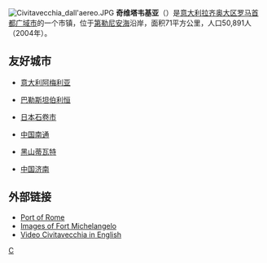 [[File:Civitavecchia_dall'aereo.JPG|thumb]]
'''奇维塔韦基亚'''（{{lang-it|Civitavecchia}}）是[[意大利|意大利]][[拉齐奥大区|拉齐奥大区]][[罗马首都广域市|罗马首都广域市]]的一个市镇，位于[[第勒尼安海|第勒尼安海]]沿岸，面积71平方公里，人口50,891人（2004年）。

== 友好城市 ==
*{{flagicon|Italy}}[[意大利|意大利]][[阿梅利亚|阿梅利亚]]
*{{flagicon|Palestine}}[[巴勒斯坦|巴勒斯坦]][[伯利恒|伯利恒]]
*{{flagicon|Japan}}[[日本|日本]][[石卷市|石卷市]]
*{{flagicon|PRC}}[[中国|中国]][[南通|南通]]
*{{flagicon|Montenegro}}[[黑山|黑山]][[蒂瓦特|蒂瓦特]]
*{{flagicon|PRC}}[[中国|中国]][[济南|济南]]

== 外部链接 ==
*[http://www.portofrome.it/  Port of Rome]{{Wayback|url=http://www.portofrome.it/ |date=20080915021113 }}
*[https://web.archive.org/web/20080123120000/http://www.civitavecchia.it/a-spasso/Il%2BForte%2BMichelangelo.asp Images of Fort Michelangelo]
*[http://www.webvisionitaly.com/category.php?id=277&ref_genre=&ref_item=318 Video Civitavecchia in English]{{Wayback|url=http://www.webvisionitaly.com/category.php?id=277&ref_genre=&ref_item=318 |date=20080325195950 }}

{{羅馬首都廣域市市鎮}}
{{Authority control}}
{{Italy-geo-stub}}

[[Category:罗马首都广域市市镇|C]]